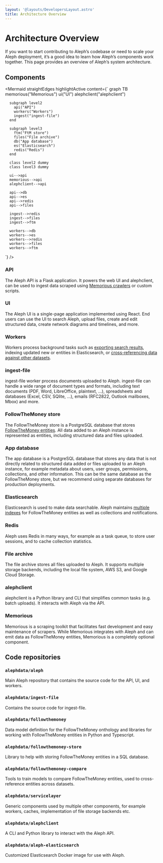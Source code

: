 ```yaml
---
layout: '@layouts/DevelopersLayout.astro'
title: Architecture Overview
---
```


# Architecture Overview

<p class="lead">If you want to start contributing to Aleph’s codebase or need to scale your Aleph deployment, it’s a good idea to learn how Aleph’s components work together. This page provides an overview of Aleph’s system architecture.</p>

## Components

<Mermaid
  straightEdges
  highlightActive
  content={`
    graph TB
      memorious("Memorious")
      ui("UI")
      alephclient("alephclient")

      subgraph level2
        api("API")
        workers("Workers")
        ingest("ingest-file")
      end

      subgraph level3
        ftm("FtM store")
        files("File archive")
        db("App database")
        es("Elasticsearch")
        redis("Redis")
      end

      class level2 dummy
      class level3 dummy

      ui-->api
      memorious-->api
      alephclient-->api

      api-->db
      api-->es
      api-->redis
      api-->files

      ingest-->redis
      ingest-->files
      ingest-->ftm

      workers-->db
      workers-->es
      workers-->redis
      workers-->files
      workers-->ftm 
  `}
/>

### API

The Aleph API is a Flask application. It powers the web UI and alephclient, can be used to ingest data scraped using [Memorious crawlers](https://alephdata.github.io/memorious) or custom scripts.

### UI

The Aleph UI is a single-page application implemented using React. End users can use the UI to search Aleph, upload files, create and edit structured data, create network diagrams and timelines, and more.

### Workers

Workers process background tasks such as [exporting search results](/users/search/basics#export-multiple-search-results), indexing updated new or entities in Elasticsearch, or [cross-referencing data against other datasets](/users/investigations/cross-referencing).

### ingest-file

ingest-file worker process documents uploaded to Aleph. ingest-file can handle a wide range of document types and formats, including text documents (PDF, Word, LibreOffice, plaintext, …), spreadsheets and databases (Excel, CSV, SQlite, …), emails (RFC2822, Outlook mailboxes, Mbox) and more.

### FollowTheMoney store

The FollowTheMoney store is a PostgreSQL database that stores [FollowTheMoney entities](/developers/explanation/followthemoney). All data added to an Aleph instance is represented as entities, including structured data and files uploaded.

### App database

The app database is a PostgreSQL database that stores any data that is not directly related to structured data added or files uploaded to an Aleph instance, for example metadata about users, user groups, permissions, collections, and other information. This can be the same database as the FollowTheMoney store, but we recommend using separate databases for production deployments.

### Elasticsearch

Elasticsearch is used to make data searchable. Aleph maintains [multiple indexes](/developers/explanation/search) for FollowTheMoney entities as well as collections and notifications.

### Redis

Aleph uses Redis in many ways, for example as a task queue, to store user sessions, and to cache collection statistics.

### File archive

The file archive stores all files uploaded to Aleph. It supports multiple storage backends, including the local file system, AWS S3, and Google Cloud Storage.

### alephclient

alephclient is a Python library and CLI that simplifies common tasks (e.g. batch uploads). It interacts with Aleph via the API.

### Memorious

Memorious is a scraping toolkit that facilitates fast development and easy maintenance of scrapers. While Memorious integrates with Aleph and can emit data as FollowTheMoney entities, Memorious is a completely optional component.

## Code repositories

### `alephdata/aleph`

Main Aleph repository that contains the source code for the API, UI, and workers.

### `alephdata/ingest-file`

Contains the source code for ingest-file.

### `alephdata/followthemoney`

Data model definition for the FollowTheMoney onthology and libraries for working with FollowTheMoney entities in Python and Typescript.

### `alephdata/followthemoney-store`

Library to help with storing FollowTheMoney entities in a SQL database.

### `alephdata/followthemoney-compare`

Tools to train models to compare FollowTheMoney entities, used to cross-reference entities across datasets.

### `alephdata/servicelayer`

Generic components used by multiple other components, for example workers, caches, implementation of file storage backends etc.

### `alephdata/alephclient`

A CLI and Python library to interact with the Aleph API.

### `alephdata/aleph-elasticsearch`

Customized Elasticsearch Docker image for use with Aleph.
